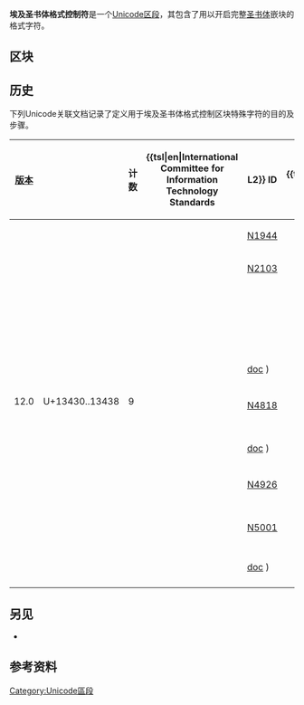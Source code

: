 {{short description|Unicode区段}}
{{Infobox Unicode block
|blockname = 埃及圣书体格式控制符
|rangestart = 13430
|rangeend = 1343F
|script1 = [[圣书体|圣书体]]
|12_0 = 9
|note = <ref>{{Cite web|url=https://www.unicode.org|title=Unicode character database|work=The Unicode Standard|accessdate=2019-03-05|archive-date=2017-09-25|archive-url=https://web.archive.org/web/20170925134725/http://www.unicode.org/|dead-url=no}}</ref><ref>{{Cite web|url=https://www.unicode.org/versions/enumeratedversions.html|title=Enumerated Versions of The Unicode Standard|work=The Unicode Standard|accessdate=2019-03-05|archive-date=2016-06-29|archive-url=https://web.archive.org/web/20160629001311/http://www.unicode.org/versions/enumeratedversions.html|dead-url=no}}</ref>
}}

'''埃及圣书体格式控制符'''是一个[[Unicode区段|Unicode区段]]，其包含了用以开启完整[[圣书体|圣书体]]嵌块的格式字符。

==区块==
{{Unicode chart Egyptian Hieroglyph Format Controls}}
{{TransH}}
==历史==
下列Unicode关联文档记录了定义用于埃及圣书体格式控制区块特殊字符的目的及步骤。

{| class="wikitable collapsible"
|-
! [[Unicode|版本]] !! {{nobr|最终代码点<ref group=lower-alpha name=final/>}} !! 计数 !! {{tsl|en|International Committee for Information Technology Standards||L2}} ID !! {{tsl|en|ISO/IEC JTC 1/SC 2||WG2}} ID !! 文档
|-
| rowspan="38" | 12.0 || rowspan="38" | U+13430..13438 || rowspan="38" | 9 || {{nobr|[https://www.unicode.org/L2/L1999/N1944.pdf L2/99-008]}} || [https://www.unicode.org/wg2/docs/n1944.pdf N1944] {{Wayback|url=https://www.unicode.org/wg2/docs/n1944.pdf |date=20190615123839 }} || {{Citation|title=在UCS第一平面的埃及圣书体文字编码|date=1999-01-09|first=密豪|last=叶|authorlink=叶密豪}}
|-
| {{nobr|[https://www.unicode.org/L2/L2000/00010-n2103.pdf L2/00-010]}} || [https://www.unicode.org/wg2/docs/n2103.pdf N2103] {{Wayback|url=https://www.unicode.org/wg2/docs/n2103.pdf |date=20200806061625 }} || {{Citation|title=WG2第37次会议议程记录，丹麦哥本哈根: 1999-09-13--16|date=2000-01-05|first=V. S.|last=乌马马赫斯瓦兰|section=10.1}}
|-
| {{nobr|[https://www.unicode.org/L2/L2015/15069-egyptian-plain.pdf L2/15-069]}} || || {{Citation|title=Unicode纯文本中的埃及圣书体，一个设计方案的记录|date=2015-02-03|first=鲍伯|last=里奇蒙德}}
|-
| {{nobr|[https://www.unicode.org/L2/L2015/15149-script-rec.pdf L2/15-149]}} || || {{Citation|title=2015年UTC #143文种推荐书的推荐规范|date=2015-05-03|first1=黛博拉|last1=安德森|first2=肯|last2=惠斯勒|first3=里克|last3=迈高恩|first4=鲁兹贝|last4=玻尔纳德尔|first5=安舒曼|last5=潘迪|first6=安德鲁|last6=格拉斯|section=14. 圣书文}}
|-
| {{nobr|[https://www.unicode.org/L2/L2015/15123r-egyptian.pdf L2/15-123]}} || || {{Citation|title=Proposal to encode three control characters for Egyptian Hieroglyphs|date=2015-05-04|first=Bob|last=Richmond}}
|-
| {{nobr|[https://www.unicode.org/L2/L2016/16037-script-rec.pdf L2/16-037]}} || || {{Citation|title=Recommendations to UTC #146 January 2016 on Script Proposals|date=2016-01-22|first1=Deborah|last1=Anderson|first2=Ken|last2=Whistler|first3=Rick|last3=McGowan|first4=Roozbeh|last4=Pournader|first5=Andrew|last5=Glass|first6=Laurențiu|last6=Iancu|section=14. Egyptian Hieroglyphs}}
|-
| {{nobr|[https://www.unicode.org/L2/L2016/16018r-three-for-egyptian.pdf L2/16-018]}} || || {{Citation|title=Proposal to encode three control characters for Egyptian Hieroglyphs|date=2016-01-26|first1=Bob|last1=Richmond|first2=Andrew|last2=Glass}}
|-
| {{nobr|[https://www.unicode.org/L2/L2016/16004.htm L2/16-004]}} || || {{Citation|title=UTC #146 Minutes|date=2016-02-01|first=Lisa|last=Moore|section=C.9.1}}
|-
| {{nobr|[https://www.unicode.org/L2/L2016/16090-comment-ctl-char-egyptian.pdf L2/16-090]}} || || {{Citation|title=Comments on three control characters for Egyptian Hieroglyphs|date=2016-04-18|first1=Mark-Jan|last1=Nederhof|first2=Vinodh|last2=Rajan}}
|-
| {{nobr|[https://www.unicode.org/L2/L2016/16104-observ-egyptian-ctrl.pdf L2/16-104]}} || || {{Citation|title=Observations: L2/16-090|date=2016-05-02|first=Bob|last=Richmond}}
|-
| {{nobr|[https://www.unicode.org/L2/L2016/16156-script-recs.pdf L2/16-156]}} || || {{Citation|title=Recommendations to UTC #147 May 2016 on Script Proposals|date=2016-05-06|first1=Deborah|last1=Anderson|first2=Ken|last2=Whistler|first3=Roozbeh|last3=Pournader|first4=Andrew|last4=Glass|first5=Laurențiu|last5=Iancu|section=4. Egyptian hieroglyphs}}
|-
| {{nobr|[https://www.unicode.org/L2/L2016/16177-egyptian.pdf L2/16-177]}} || || {{Citation|title=A comprehensive system of control characters for Ancient Egyptian hieroglyphic text (preliminary version)|date=2016-06-30|first1=Mark-Jan|last1=Nederhof|display-authors=etal}}
|-
| {{nobr|[https://www.unicode.org/L2/L2016/16199-egyptian-suggestion.pdf L2/16-199]}} || || {{Citation|title=A suggestion ... for Ancient Egyptian|date=2016-07-05|first=William|last=Overington}}
|-
| {{nobr|[https://www.unicode.org/L2/L2016/16212-egyptian-cmt.pdf L2/16-212]}} || || {{Citation|title=A comment about the encoding of control characters for Ancient Egyptian hieroglyphic text|date=2016-07-26|first=William|last=Overington}}
|-
| {{nobr|[https://www.unicode.org/L2/L2016/16216-script-ad-hoc.pdf L2/16-216]}} || || {{Citation|title=Recommendations to UTC #148 August 2016 on Script Proposals|date=2016-07-30|first1=Deborah|last1=Anderson|first2=Ken|last2=Whistler|first3=Rick|last3=McGowan|first4=Roozbeh|last4=Pournader|first5=Andrew|last5=Glass|first6=Laurențiu|last6=Iancu|first7=Lisa|last7=Moore|section=3. Egyptian hieroglyphs}}
|-
| {{nobr|[https://www.unicode.org/L2/L2016/16214-egyptian-ctrl-chars.pdf L2/16-214]}} || || {{Citation|title=An Extension to the three control characters for Egyptian Hieroglyphs and some additional remarks|date=2016-08-01|first=Bob|last=Richmond}}
|-
| {{nobr|[https://www.unicode.org/L2/L2016/16218-cambridge-report.pdf L2/16-218]}} || || {{Citation|title=Brief Report from Cambridge meeting of Egyptologists and Update|date=2016-08-01|first=Deborah|last=Anderson}}
|-
| {{nobr|[https://www.unicode.org/L2/L2016/16227-egyptian-consensus.pdf L2/16-227]}} || || {{Citation|title=The Universal Hieroglyphic Writing System: Consensus and possible compromise|date=2016-08-04|first=Bob|last=Richmond}}
|-
| {{nobr|[https://www.unicode.org/L2/L2016/16231-egyptian-encoding.pdf L2/16-231]}} || || {{Citation|title=Proposal for Ancient Egyptian encoding in Unicode|date=2016-08-04|first1=Serge|last1=Rosmorduc|display-authors=etal}}
|-
| {{nobr|[https://www.unicode.org/L2/L2016/16232-quadrat-types.pdf L2/16-232]}} || || {{Citation|title=Preliminary analysis of Egyptian Hieroglyph quadrat types|date=2016-08-05|first=Andrew|last=Glass}}
|-
| {{nobr|[https://www.unicode.org/L2/L2016/16233-egyptian-addendum.pdf L2/16-233]}} || || {{Citation|title=Addendum to: A system of control characters for Ancient Egyptian hieroglyphic text|date=2016-08-05|first1=Mark-Jan|last1=Nederhof|display-authors=etal}}
|-
| {{nobr|[https://www.unicode.org/L2/L2016/16203.htm L2/16-203]}} || || {{Citation|title=UTC #148 Minutes|date=2016-08-18|first=Lisa|last=Moore|section=B.1.3 and C.7}}
|-
| || {{nobr|[https://www.unicode.org/wg2/docs/n4873R-M65-Minutes.pdf N4873R (pdf],}} [https://www.unicode.org/wg2/docs/n4873R-M65-Minutes.doc doc] {{Wayback|url=https://www.unicode.org/wg2/docs/n4873R-M65-Minutes.doc |date=20201003074422 }}) || {{Citation|title=Unconfirmed minutes of WG 2 meeting 65|date=2018-03-16|section=M65.04d}}
|-
| {{nobr|[https://www.unicode.org/L2/L2016/16210r-egyptian-control.pdf L2/16-210]}} || || {{Citation|title=A system of control characters for Ancient Egyptian hieroglyphic text|date=2017-01-25|first1=Mark-Jan|last1=Nederhof|display-authors=etal}}
|-
| {{nobr|[https://www.unicode.org/L2/L2017/17112r-quadrat-encoding.pdf L2/17-112R]}} || [https://www.unicode.org/wg2/docs/n4818-quadrat-encoding.pdf N4818] {{Wayback|url=https://www.unicode.org/wg2/docs/n4818-quadrat-encoding.pdf |date=20201111194008 }} || {{Citation|title=A method for encoding Egyptian quadrats in Unicode|date=2017-05-12|first1=Andrew|last1=Glass|display-authors=etal}}
|-
| {{nobr|[https://www.unicode.org/L2/L2017/17153-script-ad-hoc-rec.pdf L2/17-153]}} || || {{Citation|title=Recommendations to UTC #151 May 2017 on Script Proposals|date=2017-05-17|first=Deborah|last=Anderson|section=2. Egyptian hieroglyphs – Quadrats}}
|-
| {{nobr|[https://www.unicode.org/L2/L2017/17103.htm L2/17-103]}} || || {{Citation|title=UTC #151 Minutes|date=2017-05-18|first=Lisa|last=Moore|section=C.7.2}}
|-
| {{nobr|[https://www.unicode.org/L2/L2017/17222.htm L2/17-222]}} || || {{Citation|title=UTC #152 Minutes|date=2017-08-11|first=Lisa|last=Moore|section=C.24}}
|-
| || {{nobr|[https://www.unicode.org/wg2/docs/n4953-M66-Minutes.pdf N4953 (pdf],}} [https://www.unicode.org/wg2/docs/n4953-M66-Minutes.doc doc] {{Wayback|url=https://www.unicode.org/wg2/docs/n4953-M66-Minutes.doc |date=20200807210438 }}) || {{Citation|title=Unconfirmed minutes of WG 2 meeting 66|date=2018-03-23|section=M66.07g, h, and k}}
|-
| {{nobr|[https://www.unicode.org/L2/L2017/17353-wg2-consent-docket.pdf L2/17-353]}} || || {{Citation|title=WG2 Consent Docket|date=2017-10-02|first1=Deborah|last1=Anderson|first2=Ken|last2=Whistler|section=I. Changes to Egyptian Hieroglyphs Format Controls}}
|-
| {{nobr|[https://www.unicode.org/L2/L2018/18036-n4926-egyptian-controls.pdf L2/18-036]}} || [https://www.unicode.org/wg2/docs/n4926-egyptian-controls.pdf N4926] {{Wayback|url=https://www.unicode.org/wg2/docs/n4926-egyptian-controls.pdf |date=20220303003814 }} || {{Citation|title=Glyphs for Egyptian Hieroglyphic control characters|date=2018-01-18|first1=Michael|last1=Everson|first2=Andrew|last2=Glass}}
|-
| {{nobr|[https://www.unicode.org/L2/L2017/17362.htm L2/17-362]}} || || {{Citation|title=UTC #153 Minutes|date=2018-02-02|first=Lisa|last=Moore|section=Consensus 153-C9 and 153-C10}}
|-
| {{nobr|[https://www.unicode.org/L2/L2018/18115.htm L2/18-115]}} || || {{Citation|title=UTC #155 Minutes|date=2018-05-09|first=Lisa|last=Moore|section=Action item 154-A100|quote=Create new glyphs for U+13432..U+13435 based on L2/18-036 and discussion in the meeting.}}
|-
| {{nobr|[https://www.unicode.org/L2/L2018/18236-nederhof.pdf L2/18-236]}} || || {{Citation|title=A note on the syntax of Ancient Egyptian hieroglyphic control characters|date=2018-06-13|first=Mark-Jan|last=Nederhof}}
|-
| || [https://www.unicode.org/wg2/docs/n5001-Format%20Control%20Names.pdf N5001] {{Wayback|url=https://www.unicode.org/wg2/docs/n5001-Format%20Control%20Names.pdf |date=20190615031518 }} || {{Citation|title=Comments on names for Egyptian Hieroglyph control characters in PDAM 2.3|date=2018-06-19|first=Andrew|last=Glass}}
|-
| {{nobr|[https://www.unicode.org/L2/L2018/18241-script-ad-hoc.pdf L2/18-241]}} || || {{Citation|title=Recommendations to UTC # 156 July 2018 on Script Proposals|date=2018-07-25|first1=Deborah|last1=Anderson|display-authors=etal|section=3. Egyptian Hieroglyphs}}
|-
| {{nobr|[https://www.unicode.org/L2/L2018/18183.htm L2/18-183]}} || || {{Citation|title=UTC #156 Minutes|date=2018-11-20|first=Lisa|last=Moore|section=Consensus B.1.1.4 and C.9.2}}
|-
| || {{nobr|[https://www.unicode.org/wg2/docs/n5020-M67-Minutes.pdf N5020 (pdf],}} [https://www.unicode.org/wg2/docs/n5020-M67-Minutes.doc doc] {{Wayback|url=https://www.unicode.org/wg2/docs/n5020-M67-Minutes.doc |date=20211023092538 }}) || {{Citation|title=Unconfirmed minutes of WG 2 meeting 67|date=2019-01-11|first=V. S.|last=乌马马赫斯瓦兰|section=9.3.1}}
|- class="sortbottom"
| colspan="6" | {{reflist|group=lower-alpha|refs=<ref name=final>Proposed code points and characters names may differ from final code points and names</ref>}}
|}{{TransF}}

== 另见 ==
* {{tsl|en|Egyptian Hieroglyphs (Unicode block)||圣书体 (Unicode区块)}}

== 参考资料 ==
{{reflist}}

<!--{{Egyptian hieroglyphs navbox}}-->

[[Category:Unicode區段|Category:Unicode區段]]